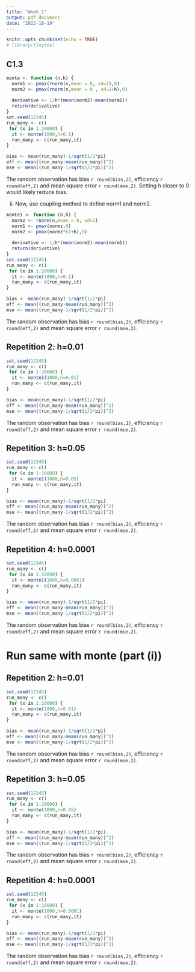 ```yaml
---
title: "Week_1"
output: pdf_document
date: "2022-10-19"
---
```


```r
knitr::opts_chunk$set(echo = TRUE)
# library(tinytex)
```

## C1.3

```r
monte <- function (n,h) {
  norm1 <- pmax(rnorm(n,mean = 0, sd=1),0)
  norm2 <- pmax(rnorm(n,mean = 0 , sd=1+h),0)
  
  derivative <- 1/h*(mean(norm2)-mean(norm1))
  return(derivative)
}
set.seed(12345)
run_many <- c()
 for (x in 1:10000) {
  it <- monte(1000,h=0.1)
  run_many <- c(run_many,it)
}

bias <- mean(run_many)-1/sqrt(1/2*pi)
eff <- mean((run_many-mean(run_many))^2)
mse <- mean((run_many-1/sqrt(1/2*pi))^2)
```

The random observation has bias `r round(bias,2)`, efficiency `r round(eff,2)` and mean square error `r round(mse,2)`. Setting h closer to 0 would likely reduce bias. 

(ii) Now, use coupling method to define norm1 and norm2.

```r
monte1 <- function (n,h) {
  normz <- rnorm(n,mean = 0, sd=1)
  norm1 <- pmax(normz,0)
  norm2 <- pmax(normz*(1+h),0)
  
  derivative <- 1/h*(mean(norm2)-mean(norm1))
  return(derivative)
}
set.seed(12345)
run_many <- c()
 for (x in 1:10000) {
  it <- monte(1000,h=0.1)
  run_many <- c(run_many,it)
}

bias <- mean(run_many)-1/sqrt(1/2*pi)
eff <- mean((run_many-mean(run_many))^2)
mse <- mean((run_many-1/sqrt(1/2*pi))^2)
```

The random observation has bias `r round(bias,2)`, efficiency `r round(eff,2)` and mean square error `r round(mse,2)`.

## Repetition 2: h=0.01

```r
set.seed(12345)
run_many <- c()
 for (x in 1:10000) {
  it <- monte1(1000,h=0.01)
  run_many <- c(run_many,it)
}

bias <- mean(run_many)-1/sqrt(1/2*pi)
eff <- mean((run_many-mean(run_many))^2)
mse <- mean((run_many-1/sqrt(1/2*pi))^2)
```
The random observation has bias `r round(bias,2)`, efficiency `r round(eff,2)` and mean square error `r round(mse,2)`.

## Repetition 3: h=0.05
```r
set.seed(12345)
run_many <- c()
 for (x in 1:10000) {
  it <- monte1(1000,h=0.05)
  run_many <- c(run_many,it)
}

bias <- mean(run_many)-1/sqrt(1/2*pi)
eff <- mean((run_many-mean(run_many))^2)
mse <- mean((run_many-1/sqrt(1/2*pi))^2)
```
The random observation has bias `r round(bias,2)`, efficiency `r round(eff,2)` and mean square error `r round(mse,2)`.

## Repetition 4: h=0.0001
```r
set.seed(12345)
run_many <- c()
 for (x in 1:10000) {
  it <- monte1(1000,h=0.0001)
  run_many <- c(run_many,it)
}

bias <- mean(run_many)-1/sqrt(1/2*pi)
eff <- mean((run_many-mean(run_many))^2)
mse <- mean((run_many-1/sqrt(1/2*pi))^2)
```
The random observation has bias `r round(bias,2)`, efficiency `r round(eff,2)` and mean square error `r round(mse,2)`.

# Run same with monte (part (i))
## Repetition 2: h=0.01
```r
set.seed(12345)
run_many <- c()
 for (x in 1:10000) {
  it <- monte(1000,h=0.01)
  run_many <- c(run_many,it)
}

bias <- mean(run_many)-1/sqrt(1/2*pi)
eff <- mean((run_many-mean(run_many))^2)
mse <- mean((run_many-1/sqrt(1/2*pi))^2)
```
The random observation has bias `r round(bias,2)`, efficiency `r round(eff,2)` and mean square error `r round(mse,2)`.

## Repetition 3: h=0.05
```r
set.seed(12345)
run_many <- c()
 for (x in 1:10000) {
  it <- monte(1000,h=0.05)
  run_many <- c(run_many,it)
}

bias <- mean(run_many)-1/sqrt(1/2*pi)
eff <- mean((run_many-mean(run_many))^2)
mse <- mean((run_many-1/sqrt(1/2*pi))^2)
```
The random observation has bias `r round(bias,2)`, efficiency `r round(eff,2)` and mean square error `r round(mse,2)`.

## Repetition 4: h=0.0001
```r
set.seed(12345)
run_many <- c()
 for (x in 1:10000) {
  it <- monte(1000,h=0.0001)
  run_many <- c(run_many,it)
}

bias <- mean(run_many)-1/sqrt(1/2*pi)
eff <- mean((run_many-mean(run_many))^2)
mse <- mean((run_many-1/sqrt(1/2*pi))^2)
```
The random observation has bias `r round(bias,2)`, efficiency `r round(eff,2)` and mean square error `r round(mse,2)`.      

